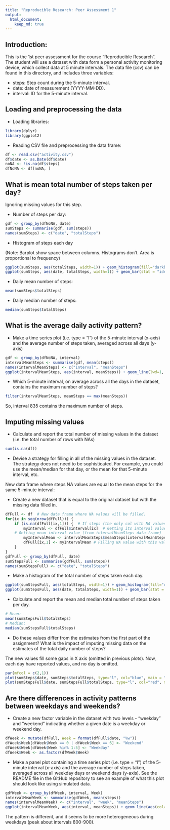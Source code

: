 ---
title: "Reproducible Research: Peer Assessment 1"
output: 
  html_document:
    keep_md: true
---

## Introduction:

This is the 1st peer assessment for the course "Reproducible Research". The student will use a dataset with data form a personal activity monitoring device, which collect data at 5 minute intervals. The data file (csv) can be found in this directory, and includes three variables:

* steps: Step count during the 5-minute interval.
* date: date of measurement (YYYY-MM-DD).
* interval: ID for the 5-minute interval.


## Loading and preprocessing the data

* Loading libraries:

```{r eval=TRUE, echo=TRUE}
library(dplyr)
library(ggplot2)
```


* Reading CSV file and preprocessing the data frame:

```{r eval=TRUE, echo=TRUE}
df <- read.csv("activity.csv")
df$date <- as.Date(df$date)
noNA <- !is.na(df$steps)
dfNoNA <- df[noNA, ]
```



## What is mean total number of steps taken per day?
 Ignoring missing values for this step.

* Number of steps per day:

```{r eval=TRUE, echo=TRUE}
gdf <- group_by(dfNoNA, date)
sumSteps <- summarise(gdf, sum(steps))
names(sumSteps) <- c("date", "totalSteps")
```


* Histogram of steps each day

(Note: Barplot show space between columns. Histograms don't. Area is proportional to frequency)
```{r eval=TRUE, echo=TRUE}
ggplot(sumSteps, aes(totalSteps, width=1)) + geom_histogram(fill="darkblue") + labs(title = "Frequency of Step Count", x = "Total Steps", y = "Frequency (number of days)")
ggplot(sumSteps, aes(date, totalSteps, width=1)) + geom_bar(stat = "identity", fill="darkblue") + labs(title = "Daily steps", x = "Date", y = "Total Steps")
```


* Daily mean number of steps:

```{r eval=TRUE, echo=TRUE}
mean(sumSteps$totalSteps)
```


* Daily median number of steps:

```{r eval=TRUE, echo=TRUE}
median(sumSteps$totalSteps)
```



## What is the average daily activity pattern?

* Make a time series plot (i.e. type = "l") of the 5-minute interval (x-axis) and the average number of steps taken, averaged across all days (y-axis)

```{r eval=TRUE, echo=TRUE}
gdf <- group_by(dfNoNA, interval)
intervalMeanSteps <- summarise(gdf, mean(steps))
names(intervalMeanSteps) <- c("interval", "meanSteps")
ggplot(intervalMeanSteps, aes(interval, meanSteps)) + geom_line(lwd=1, aes(col=meanSteps)) + labs(title = "Mean Steps by 5-minute Interval", x = "Interval", y = "Mean Steps") + theme(legend.position="none")
```


* Which 5-minute interval, on average across all the days in the dataset, contains the maximum number of steps?

```{r eval=TRUE, echo=TRUE}
filter(intervalMeanSteps, meanSteps == max(meanSteps))
```
So, interval 835 contains the maximum number of steps.


## Imputing missing values

* Calculate and report the total number of missing values in the dataset (i.e. the total number of rows with NAs)

```{r eval=TRUE, echo=TRUE}
sum(is.na(df))
```


* Devise a strategy for filling in all of the missing values in the dataset. The strategy does not need to be sophisticated. For example, you could use the mean/median for that day, or the mean for that 5-minute interval, etc.

New data frame where steps NA values are equal to the mean steps for the same 5-minute interval:


* Create a new dataset that is equal to the original dataset but with the missing data filled in.

```{r eval=TRUE, echo=TRUE}
dfFull <- df  # New data frame where NA values will be filled.
for(ix in seq(nrow(dfFull))) {
	if (is.na(dfFull[ix,1])) {  # If steps (the only col with NA values) is NA...
		myInterval <- dfFull$interval[ix]  # Getting its interval value.
    # Getting mean interval value (from intervalMeanSteps data frame)
		myIntervalMean <- intervalMeanSteps$meanSteps[intervalMeanSteps$interval == myInterval]
		dfFull[ix,1] <- myIntervalMean # Filling NA value with this value.
	}
}
gdfFull <- group_by(dfFull, date)
sumStepsFull <- summarise(gdfFull, sum(steps))
names(sumStepsFull) <- c("date", "totalSteps")
```


* Make a histogram of the total number of steps taken each day.

```{r eval=TRUE, echo=TRUE}
ggplot(sumStepsFull, aes(totalSteps, width=1)) + geom_histogram(fill="darkblue") + labs(title="Frequency of Step Count with NA Values as Interval Means", x="Total Steps", y="Frequency (number of days)")
ggplot(sumStepsFull, aes(date, totalSteps, width=1)) + geom_bar(stat = "identity", fill="darkblue") + labs(title="Daily Steps with NA Values as Interval Means", x="Date", y="Total Steps")
```


- Calculate and report the mean and median total number of steps taken per day.

```{r eval=TRUE, echo=TRUE}
# Mean:
mean(sumStepsFull$totalSteps)
# Median:
median(sumStepsFull$totalSteps)
```


- Do these values differ from the estimates from the first part of the assignment? What is the impact of imputing missing data on the estimates of the total daily number of steps?

 The new values fill some gaps in X axis (omitted in previous plots). Now, each day have reported values, and no day is omitted.
 
```{r eval=TRUE, echo=TRUE}
par(mfcol = c(2,1))
plot(sumSteps$date, sumSteps$totalSteps, type="l", col="blue", main = "Daily Steps Excluding NA Values", xlab = "Date", ylab = "Total Steps", las=1, cex.axis=0.5)
plot(sumStepsFull$date, sumStepsFull$totalSteps, type="l", col="red", main = "Daily Steps with NA Values as Interval Means", xlab = "Date", ylab = "Total Steps", las=1, cex.axis=0.5)
```



## Are there differences in activity patterns between weekdays and weekends?

* Create a new factor variable in the dataset with two levels - "weekday" and "weekend" indicating whether a given date is a weekday or weekend day.

```{r eval=TRUE, echo=TRUE}
dfWeek <- mutate(dfFull, Week = format(dfFull$date, "%w"))
dfWeek$Week[dfWeek$Week == 0 | dfWeek$Week == 6] <- "Weekend"
dfWeek$Week[dfWeek$Week %in% 1:5] <- "Weekday"
dfWeek$Week <- as.factor(dfWeek$Week)
```


* Make a panel plot containing a time series plot (i.e. type = "l") of the 5-minute interval (x-axis) and the average number of steps taken, averaged across all weekday days or weekend days (y-axis). See the README file in the GitHub repository to see an example of what this plot should look like using simulated data.

```{r eval=TRUE, echo=TRUE}
gdfWeek <- group_by(dfWeek, interval, Week)
intervalMeanWeek <- summarise(gdfWeek, mean(steps))
names(intervalMeanWeek) <- c("interval", "week", "meanSteps")
ggplot(intervalMeanWeek, aes(interval, meanSteps)) + geom_line(aes(col=meanSteps)) + facet_grid(week~.) + labs(title = "Mean Steps by 5-minutes Interval (Weekday vs Weekend)", x = "5-minutes Interval", y = "Mean Steps")+ theme(legend.position="none")
```

The pattern is different, and it seems to be more heterogeneous during weekdays (peak about intervals 800-900).
